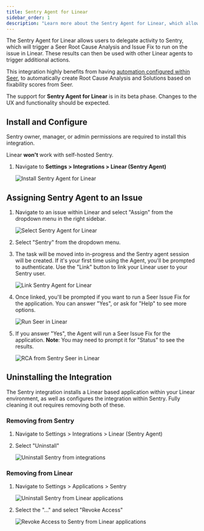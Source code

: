 ```yaml
---
title: Sentry Agent for Linear
sidebar_order: 1
description: "Learn more about the Sentry Agent for Linear, which allows users to have Seer create Root Cause Analysis and Issue Fixes for Sentry issues in Linear."
---
```


The Sentry Agent for Linear allows users to delegate activity to Sentry, which will trigger a Seer Root Cause Analysis and Issue Fix to run on the issue in Linear. These results can then be used with other Linear agents to trigger additional actions.

This integration highly benefits from having [automation configured within Seer](https://docs.sentry.io/product/ai-in-sentry/seer/#automation), to automatically create Root Cause Analysis and Solutions based on fixability scores from Seer. 

<Alert title="Beta">

The support for **Sentry Agent for Linear** is in its beta phase. Changes to the UX and functionality should be expected.

</Alert>

## Install and Configure

<Alert>

Sentry owner, manager, or admin permissions are required to install this integration.

Linear **won't** work with self-hosted Sentry.

</Alert>

1. Navigate to **Settings > Integrations > Linear (Sentry Agent)**

   ![Install Sentry Agent for Linear](./img/Linear-Sentry-Agent-Install.png)

## Assigning Sentry Agent to an Issue

1. Navigate to an issue within Linear and select "Assign" from the dropdown menu in the right sidebar.

   ![Select Sentry Agent for Linear](./img/Linear-Agent-Delegation.png)

2. Select "Sentry" from the dropdown menu. 

3. The task will be moved into in-progress and the Sentry agent session will be created. If it's your first time using the Agent, you'll be prompted to authenticate. Use the "Link" button to link your Linear user to your Sentry user.

   ![Link Sentry Agent for Linear](./img/Linear-Linking-Auth.png)
   
4. Once linked, you'll be prompted if you want to run a Seer Issue Fix for the application. You can answer "Yes", or ask for "Help" to see more options. 

   ![Run Seer in Linear](./img/Linear-Help.png)
   
5. If you answer "Yes", the Agent will run a Seer Issue Fix for the application. **Note**: You may need to prompt it for "Status" to see the results.

   ![RCA from Sentry Seer in Linear](./img/Linear-Sentry-RCA-2.png)
   
## Uninstalling the Integration

The Sentry integration installs a Linear based application within your Linear environment, as well as configures the integration within Sentry. Fully cleaning it out requires removing both of these. 

### Removing from Sentry 

1. Navigate to Settings > Integrations > Linear (Sentry Agent)

2. Select "Uninstall"

   ![Uninstall Sentry from integrations](./img/Linear-Agent-Uninstall.png)
   
### Removing from Linear

1. Navigate to Settings > Applications > Sentry

   ![Uninstall Sentry from Linear applications](./img/Linear-App-Uninstall.png)

2. Select the "..." and select "Revoke Access"

   ![Revoke Access to Sentry from Linear applications](./img/Linear-App-Revoke.png)

   
   
   